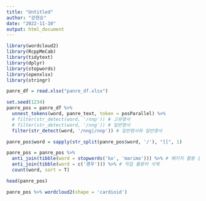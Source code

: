 ```yaml
---
title: "Untitled"
author: "강현승"
date: "2022-11-10"
output: html_document
---
```


```r
library(wordcloud2)
library(RcppMeCab)
library(tidytext)
library(dplyr)
library(stopwords)
library(openxlsx)
library(stringr)

panre_df = read.xlsx("panre_df.xlsx")

set.seed(1234)
panre_pos = panre_df %>%
  unnest_tokens(word, panre_text, token = posParallel) %>%
  # filter(str_detect(word, '/nnp')) # 고유명사
  # filter(str_detect(word, '/nng')) # 일반명사
  filter(str_detect(word, '/nng|/nnp')) # 일반명사와 일반명사

panre_pos$word = sapply(str_split(panre_pos$word, '/'), "[[", 1)

panre_pos = panre_pos %>%
  anti_join(tibble(word = stopwords('ko', 'marimo'))) %>% # 패키지 활용 불용어 삭제
  anti_join(tibble(word = c('경우'))) %>% # 직접 불용어 삭제
  count(word, sort = T)

head(panre_pos)

panre_pos %>% wordcloud2(shape = 'cardioid')
```